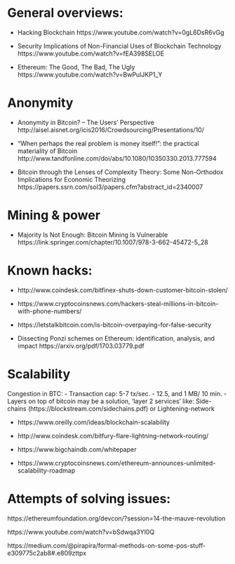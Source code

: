 

# General overviews:

- Hacking Blockchain https://www.youtube.com/watch?v=0gL6DsR6vGg

- Security Implications of Non-Financial Uses of Blockchain Technology  https://www.youtube.com/watch?v=fEA398SELOE
 
- Ethereum: The Good, The Bad, The Ugly https://www.youtube.com/watch?v=BwPulJKP1_Y


# Anonymity

- Anonymity in Bitcoin? – The Users’ Perspective http://aisel.aisnet.org/icis2016/Crowdsourcing/Presentations/10/

- “When perhaps the real problem is money itself!”: the practical materiality of Bitcoin http://www.tandfonline.com/doi/abs/10.1080/10350330.2013.777594

- Bitcoin through the Lenses of Complexity Theory: Some Non-Orthodox Implications for Economic Theorizing  https://papers.ssrn.com/sol3/papers.cfm?abstract_id=2340007



# Mining & power

- Majority Is Not Enough: Bitcoin Mining Is Vulnerable https://link.springer.com/chapter/10.1007/978-3-662-45472-5_28


# Known hacks:

- http://www.coindesk.com/bitfinex-shuts-down-customer-bitcoin-stolen/

- https://www.cryptocoinsnews.com/hackers-steal-millions-in-bitcoin-with-phone-numbers/

- https://letstalkbitcoin.com/is-bitcoin-overpaying-for-false-security

- Dissecting Ponzi schemes on Ethereum: identification, analysis, and impact https://arxiv.org/pdf/1703.03779.pdf



# Scalability

Congestion in BTC:
- Transaction cap: 5-7 tx/sec. - 12.5, and 1 MB/ 10 min.
- Layers on top of bitcoin may be a solution, 'layer 2 services' like: Side-chains (https://blockstream.com/sidechains.pdf) or Lightening-network


- https://www.oreilly.com/ideas/blockchain-scalability

- http://www.coindesk.com/bitfury-flare-lightning-network-routing/

- https://www.bigchaindb.com/whitepaper 

- https://www.cryptocoinsnews.com/ethereum-announces-unlimited-scalability-roadmap

 

# Attempts of solving issues:

https://ethereumfoundation.org/devcon/?session=14-the-mauve-revolution

https://www.youtube.com/watch?v=bSdwqa3Yl0Q

https://medium.com/@pirapira/formal-methods-on-some-pos-stuff-e309775c2ab8#.e809zttpx




